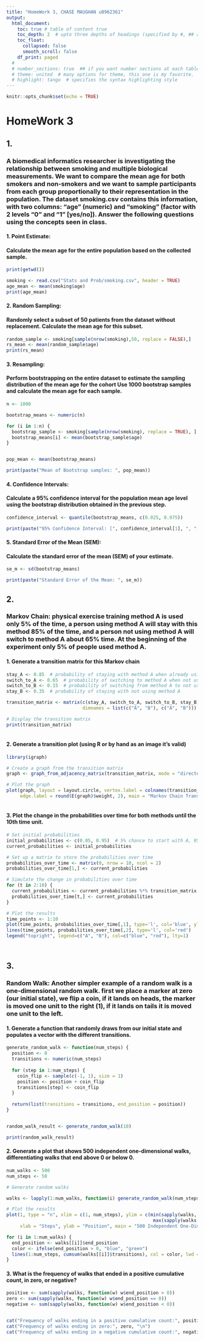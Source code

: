 ---
title: "HomeWork 3, CHASE MAUGHAN u0962361"
output: 
  html_document:
    toc: true # table of content true
    toc_depth: 2  # upto three depths of headings (specified by #, ## and ###)
    toc_float:
      collapsed: false
      smooth_scroll: false
    df_print: paged
  # 
  # number_sections: true  ## if you want number sections at each table header
  # theme: united  # many options for theme, this one is my favorite.
  # highlight: tango  # specifies the syntax highlighting style
---

```{r setup, include=FALSE}
knitr::opts_chunk$set(echo = TRUE)
```

# HomeWork 3

## 1.

### A biomedical informatics researcher is investigating the relationship between smoking and multiple biological measurements. We want to compare the mean age for both smokers and non-smokers and we want to sample participants from each group proportionally to their representation in the population. The dataset smoking.csv contains this information, with two columns: "age" (numeric) and "smoking" (factor with 2 levels "0" and "1" [yes/no]). Answer the following questions using the concepts seen in class.

#### 1. **Point Estimate:**

#### Calculate the mean age for the entire population based on the collected sample.

```{r}
print(getwd())

```

```{r}
smoking <- read.csv("Stats and Prob/smoking.csv", header = TRUE)
age_mean <- mean(smoking$age)
print(age_mean)

```



#### 2. **Random Sampling:**

#### Randomly select a subset of 50 patients from the dataset without replacement. Calculate the mean age for this subset.


```{r}
random_sample <- smoking[sample(nrow(smoking),50, replace = FALSE),]
rs_mean <- mean(random_sample$age)
print(rs_mean)

```



#### 3. **Resampling:**

#### Perform bootstrapping on the entire dataset to estimate the sampling distribution of the mean age for the cohort Use 1000 bootstrap samples and calculate the mean age for each sample.



```{r}
n <- 1000

bootstrap_means <- numeric(n)

for (i in 1:n) {
  bootstrap_sample <- smoking[sample(nrow(smoking), replace = TRUE), ]
  bootstrap_means[i] <- mean(bootstrap_sample$age)
}


pop_mean <- mean(bootstrap_means)

print(paste("Mean of Bootstrap samples: ", pop_mean))

```




#### 4. **Confidence Intervals:**

#### Calculate a 95% confidence interval for the population mean age level using the bootstrap distribution obtained in the previous step.


```{r}
confidence_interval <- quantile(bootstrap_means, c(0.025, 0.975))

print(paste("95% Confidence Interval: [", confidence_interval[1], ", ", confidence_interval[2], "]"))

```



#### 5. **Standard Error of the Mean (SEM):**

#### Calculate the standard error of the mean (SEM) of your estimate.



```{r}
se_m <- sd(bootstrap_means)

print(paste("Standard Error of the Mean: ", se_m))


```

## 2.

### Markov Chain: physical exercise training method A is used only 5% of the time, a person using method A will stay with this method 85% of the time, and a person not using method A will switch to method A about 65% time. At the beginning of the experiment only 5% of people used method A.

#### 1. Generate a transition matrix for this Markov chain




```{r}
stay_A <- 0.85  # probability of staying with method A when already using it
switch_to_A <- 0.65  # probability of switching to method A when not using it
switch_to_B <- 0.15  # probability of switching from method A to not using it
stay_B <- 0.35  # probability of staying with not using method A

transition_matrix <- matrix(c(stay_A, switch_to_A, switch_to_B, stay_B), nrow = 2, byrow = TRUE,
                            dimnames = list(c("A", "B"), c("A", "B")))

# Display the transition matrix
print(transition_matrix)
                          
```



#### 2. Generate a transition plot (using R or by hand as an image it’s valid)

```{r}

library(igraph)

# Create a graph from the transition matrix
graph <- graph_from_adjacency_matrix(transition_matrix, mode = "directed", weighted = TRUE)

# Plot the graph
plot(graph, layout = layout.circle, vertex.label = colnames(transition_matrix),
     edge.label = round(E(graph)$weight, 2), main = "Markov Chain Transition Diagram")
                          
```

#### 3. Plot the change in the probabilities over time for both methods until the 10th time unit.
```{r}
# Set initial probabilities
initial_probabilities <- c(0.05, 0.95)  # 5% chance to start with A, 95% chance to start with B
current_probabilities <- initial_probabilities

# Set up a matrix to store the probabilities over time
probabilities_over_time <- matrix(0, nrow = 10, ncol = 2)
probabilities_over_time[1,] <- current_probabilities

# Simulate the change in probabilities over time
for (t in 2:10) {
  current_probabilities <- current_probabilities %*% transition_matrix
  probabilities_over_time[t,] <- current_probabilities
}

# Plot the results
time_points <- 1:10
plot(time_points, probabilities_over_time[,1], type='l', col='blue', ylim=c(0,1), xlab='Time', ylab='Probability', main='Probabilities over Time')
lines(time_points, probabilities_over_time[,2], type='l', col='red')
legend("topright", legend=c("A", "B"), col=c("blue", "red"), lty=1)

                          
```

## 3.

### Random Walk: Another simpler example of a random walk is a one-dimensional random walk. first we place a marker at zero (our initial state), we flip a coin, if it lands on heads, the marker is moved one unit to the right (1), if it lands on tails it is moved one unit to the left.

#### 1. Generate a function that randomly draws from our initial state and populates a vector with the different transitions.

```{r}

generate_random_walk <- function(num_steps) {
  position <- 0
  transitions <- numeric(num_steps)
  
  for (step in 1:num_steps) {
    coin_flip <- sample(c(-1, 1), size = 1)
    position <- position + coin_flip
    transitions[step] <- coin_flip
  }
  
  return(list(transitions = transitions, end_position = position))
}


random_walk_result <- generate_random_walk(10)

print(random_walk_result)

```

#### 2. Generate a plot that shows 500 independent one-dimensional walks, differentiating walks that end above 0 or below 0.

```{r}

num_walks <- 500
num_steps <- 50

# Generate random walks

walks <- lapply(1:num_walks, function(i) generate_random_walk(num_steps))

# Plot the results
plot(1, type = "n", xlim = c(1, num_steps), ylim = c(min(sapply(walks, function(w) min(cumsum(w$transitions)))), 
                                                      max(sapply(walks, function(w) max(cumsum(w$transitions))))), 
     xlab = "Steps", ylab = "Position", main = "500 Independent One-Dimensional Walks")

for (i in 1:num_walks) {
  end_position <- walks[[i]]$end_position
  color <- ifelse(end_position > 0, "blue", "green")
  lines(1:num_steps, cumsum(walks[[i]]$transitions), col = color, lwd = 0.8)
}


```

#### 3. What is the frequency of walks that ended in a positive cumulative count, in zero, or negative?

```{r}

positive <- sum(sapply(walks, function(w) w$end_position > 0))
zero <- sum(sapply(walks, function(w) w$end_position == 0))
negative <- sum(sapply(walks, function(w) w$end_position < 0))


cat("Frequency of walks ending in a positive cumulative count:", positive, "\n")
cat("Frequency of walks ending in zero:", zero, "\n")
cat("Frequency of walks ending in a negative cumulative count:", negative, "\n")


```
